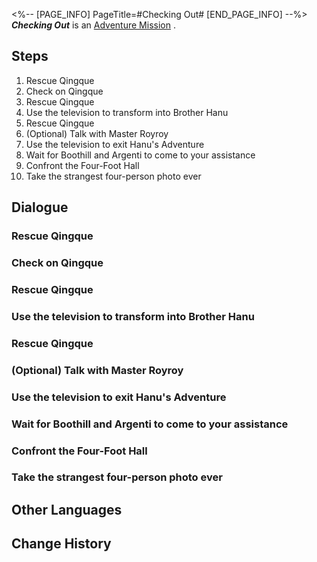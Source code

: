 <%-- [PAGE_INFO]
PageTitle=#Checking Out#
[END_PAGE_INFO] --%>
{{Stub|Dialogue.}}
{{Mission Infobox
|id            = 2030602
|title         = 
|image         = <!--Mission Checking Out.png-->
|type          = Adventure
|event_name    = 
|chapter       = 
|requirements  = 
|summary       = <!--official mission summary from Fate's Atlas-->
|characters    = Trailblazer
|startLocation = [[<!--starting world-->]] - [[<!--starting area-->]]
|world         = <!--starting world-->
|area          = <!--starting area-->
|prev          = 
|next          = 
|rewards       = 
}}
'''''Checking Out''''' is an [[Adventure Mission]]<!--in [world]-->.

==Steps==
# Rescue Qingque
# Check on Qingque
# Rescue Qingque
# Use the television to transform into Brother Hanu
# Rescue Qingque
# (Optional) Talk with Master Royroy
# Use the television to exit Hanu's Adventure
# Wait for Boothill and Argenti to come to your assistance
# Confront the Four-Foot Hall
# Take the strangest four-person photo ever

<!--
==Gameplay Notes==

--><!--
==Trial Character==

-->
==Dialogue==
{{Stub Dialogue}}
===Rescue Qingque===
{{Mission Description|type=adventure|location=<!--to be added-->|Qingque has sent you a message, and it seems she has got herself into some... trouble in the Dreamscape.<br />You have arrived at the hotel in the Dreamscape, ready to uncover the trouble Qingque has got herself into this time.}}
{{Dialogue Start}}
:{{tx}}
{{Dialogue End}}

===Check on Qingque===
{{Dialogue Start}}
:{{tx}}
{{Dialogue End}}

===Rescue Qingque===
{{Dialogue Start}}
:{{tx}}
{{Dialogue End}}

===Use the television to transform into Brother Hanu===
{{Mission Description|type=adventure|location=<!--to be added-->|update|This cult named Four-Foot Hall, formed of Pepeshi, do not welcome tall visitors like yourself.<br />You need to find another way. Transforming into Brother Hanu might do the trick...}}
{{Dialogue Start}}
:{{tx}}
{{Dialogue End}}

===Rescue Qingque===
{{Mission Description|type=adventure|location=<!--to be added-->|update|Now that you have transformed into Brother Hanu, your height is no longer a concern.<br />Blend into the gathering place of the Four-Foot Hall and locate Qingque... and if you are interested, you may also talk with that "Master" named Royroy and see what you can find out.}}
{{Dialogue Start}}
:{{tx}}
{{Dialogue End}}

===(Optional) Talk with Master Royroy===
{{Dialogue Start}}
:{{tx}}
{{Dialogue End}}

===Use the television to exit Hanu's Adventure===
{{Mission Description|type=adventure|location=<!--to be added-->|update|Having transformed into Brother Hanu, you have successfully located Qingque, but you are unable to convince her that you are her trusted friend who comes to her rescue.<br />Now you will have to resume your original form and send a distress signal to Boothill and Argenti.}}
{{Dialogue Start}}
:{{tx}}
{{Dialogue End}}

===Wait for Boothill and Argenti to come to your assistance===
{{Dialogue Start}}
:{{tx}}
{{Dialogue End}}

===Confront the Four-Foot Hall===
{{Mission Description|type=adventure|location=<!--to be added-->|update|In order to save Qingque, you have contacted Boothill and Argenti, who are searching for clues about a certain evil organization in the Dreamscape.<br />With the Galaxy Ranger and the Knight of Beauty arriving just in time, you are now filled with the courage to confront the believers of the Four-Foot Hall.}}
{{Dialogue Start}}
:{{tx}}
{{Dialogue End}}

===Take the strangest four-person photo ever===
{{Mission Description|type=adventure|location=<!--to be added-->|update|With the assistance of the Knight and the Ranger, you have successfully saved your kindred spirit, Qingque.<br />It has been a strange day. Who would have thought that you would crush a cult that seeks profit from illegal means? Take a group photo with your companions as a keepsake.}}
{{Dialogue Start}}
:{{tx}}
{{Dialogue End}}

==Other Languages==
{{Other Languages
|en   = Checking Out
|zhs  = 退房
|zht  = 退房
|ja   = チェックアウト
|ko   = 체크아웃
|es   = Adiós, hotel, adiós
|fr   = Formalités de départ
|ru   = Выезд
|th   = เช็กเอาต์
|vi   = Trả Phòng
|de   = Check-out
|id   = Check-Out
|pt   = Hora de Partir
}}

==Change History==
{{Change History|2.3}}
